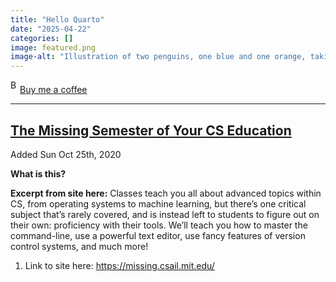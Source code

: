```yaml
---
title: "Hello Quarto"
date: "2025-04-22"
categories: []
image: featured.png
image-alt: "Illustration of two penguins, one blue and one orange, taking a selfie with a selfie stick. The moon in the background looks like the Quarto logo."
---
```



<link href="https://fonts.googleapis.com/css?family=Cookie" rel="stylesheet"><a class="bmc-button" target="_blank" href="https://www.buymeacoffee.com/JoscelinRocha">![Buy me a coffee](https://cdn.buymeacoffee.com/buttons/bmc-new-btn-logo.svg){alt="Buy me a coffee" width="15" height="21"}Buy me a coffee</a>

------------------------------------------------------------------------


## [The Missing Semester of Your CS Education](https://missing.csail.mit.edu/)

Added Sun Oct 25th, 2020

**What is this?**

**Excerpt from site here:** Classes teach you all about advanced topics within CS, from operating systems to machine learning, but there's one critical subject that's rarely covered, and is instead left to students to figure out on their own: proficiency with their tools. We'll teach you how to master the command-line, use a powerful text editor, use fancy features of version control systems, and much more!

1.  Link to site here: <https://missing.csail.mit.edu/>
